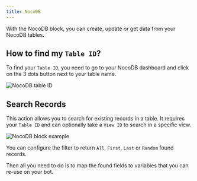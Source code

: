```yaml
---
title: NocoDB
---
```



With the NocoDB block, you can create, update or get data from your NocoDB tables.

<YoutubeVideo id="ViKETDQ8Sfg" />

## How to find my `Table ID`?

To find your `Table ID`, you need to go to your NocoDB dashboard and click on the 3 dots button next to your table name.

<Frame>
  <img
    src="/images/blocks/integrations/nocodb-table-id.jpg"
    alt="NocoDB table ID"
  />
</Frame>

## Search Records

This action allows you to search for existing records in a table. It requires your `Table ID` and can optionally take a `View ID` to search in a specific view.

<Frame>
  <img
    src="/images/blocks/integrations/nocodb.jpg"
    alt="NocoDB block example"
  />
</Frame>

You can configure the filter to return `All`, `First`, `Last` or `Random` found records.

Then all you need to do is to map the found fields to variables that you can re-use on your bot.

